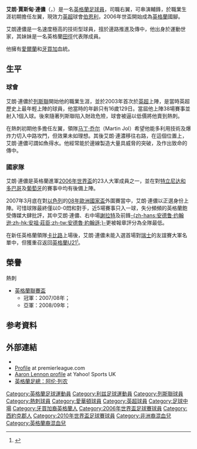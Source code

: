 {{noteTA|G1=Football|G2=EPL
|T=zh-hans:阿伦·列农;zh-hk:艾朗·連儂;zh-tw:阿倫·藍儂;
|1=zh-hans:阿伦·列农;zh-hk:艾朗·連儂;zh-tw:阿倫·藍儂;
|2=zh-hans:阿伦列农;zh-hk:艾朗連儂;zh-tw:阿倫藍儂;
|3=zh-hans:列农;zh-hk:連儂;zh-tw:藍儂;
}}
{{Infobox football biography
| name                = 阿伦·列农<br />Aaron Lennon
| image               = Aaron Lennon Brighton v Spurs Amex Opening 30711.jpg
| image_size          = 200
| caption = 2011年效力[[熱刺|熱刺]]的艾朗·連儂
| fullname            = Aaron Justin Lennon<ref name=Hugman1011>{{cite book |editor-first=Barry J. |editor-last=Hugman |title=The PFA Footballers' Who's Who 2010–11 |year=2010 |publisher=Mainstream Publishing |location=Edinburgh |isbn=978-1-84596-601-0 |page=249}}</ref>
| birth_date          = {{birth date and age|1987|4|16|df=y}}<ref name=Hugman1011/>
| nickname = ''Roadrunner''、''Azza''
| birth_place         = 英格蘭[[利兹|利兹]]
| height              = {{convert|1.65|m|order=flip}}<ref>{{cite web |title=Aaron Lennon: Overview |url=https://www.premierleague.com/players/2270/Aaron-Lennon/overview |publisher=Premier League |accessdate=10 December 2017 |archive-date=2018-01-23 |archive-url=https://web.archive.org/web/20180123190450/https://www.premierleague.com/players/2270/Aaron-Lennon/overview |dead-url=no }}</ref>
| currentclub = [[伯恩利足球俱乐部|伯恩利]]
| clubnumber = 17
| position = [[中場#翼鋒|翼鋒]]
| youthyears1 = 2001–03 
|youthclubs1 = [[利兹联足球俱乐部|列斯聯]]
| years1 = 2003–05
| clubs1 = [[利兹联足球俱乐部|列斯聯]]         
| caps1 = 38  
| goals1 = 1
| years2 = 2005–15
| clubs2 = [[托特纳姆热刺足球俱乐部|熱刺]] 
| caps2 = 267
| goals2 = 26
| years3 = 2015 
| clubs3 = →[[埃弗顿足球俱乐部|愛華頓]]（外借）
| caps3 = 14
| goals3 = 2
| years4              = 2015–2018
| clubs4              = [[埃弗顿足球俱乐部|埃弗顿]]
| caps4               = 51
| goals4              = 5
| years5              = 2018–2020
| clubs5              = [[伯恩利足球俱乐部|伯恩利]]
| caps5               = 46
| goals5              = 1
| years6 = 2020–2021
| clubs6 = [[卡塞利體育會|卡塞利]]
| caps6 = 36
| goals6 = 0
| years7 = 2021–
| clubs7 = [[伯恩利足球俱乐部|伯恩利]]
| caps7  = 0
| goals7 = 0
| nationalyears1 = 2003 | nationalteam1 = [[英格蘭17歲以下足球代表隊|英格蘭U17]]
| nationalcaps1 = 1 | nationalgoals1 = 0
| nationalyears2 = 2004–2006 | nationalteam2 = [[英格蘭19歲以下足球代表隊|英格蘭U19]]
| nationalcaps2 = 15 | nationalgoals2 = 0
| nationalyears3 = 2005–2008 | nationalteam3 = [[英格蘭21歲以下足球代表隊|英格蘭U21]]
| nationalcaps3 = 5 | nationalgoals3 = 0
| nationalyears4 = 2006–2007 | nationalteam4 = [[英格蘭足球代表乙隊|英格蘭B隊]]
| nationalcaps4 = 2 | nationalgoals4 = 0
| nationalyears5      = 2006–2013
| nationalteam5       = [[英格蘭足球代表隊|英格蘭]]
| nationalcaps5       = 21
| nationalgoals5      = 0
| pcupdate = 2018年9月22日
| ntupdate = 2013年2月6日
}}

'''艾朗·賈斯甸·連儂'''（{{lang-en|'''Aaron Justin Lennon'''}}，{{bd|1987年|4月16日|catIdx=Lennon, Aaron}}）是一名[[英格蘭|英格蘭]][[足球員|足球員]]，司職右翼，可串演輔鋒，於職業生涯初期擔任左翼，現效力[[英格兰足球超级联赛|英超]]球會[[伯恩利足球俱乐部|伯恩利]]，2006年世盃開始成為[[英格蘭足球代表隊|英格蘭]]國腳。

艾朗連儂是一名速度極高的技術型球員，擅於邊路推進及傳中，他出身於運動世家，其妹妹是一名英格蘭[[田徑|田徑]]代表隊成員。

他擁有[[爱尔兰|愛爾蘭]]和[[牙买加|牙買加]]血統。

== 生平 ==
=== 球會 ===
艾朗·連儂於[[利兹联足球俱乐部|列斯聯]]開始他的職業生涯，並於2003年首次於[[英超|英超]]上陣，是當時英超歷史上最年輕上陣的球員，他當時的年齡只有16歲129日。當屆他上陣38場賽事並射入1個入球。後來隨著列斯聯陷入財政危險，球會被逼以低價將他賣到熱刺。

在熱刺初期他多擔任左翼，領隊[[马丁·乔尔|马丁·乔尔]]（Martin Jol）希望他能多利用技術及爆炸力切入中路攻門，但效果未如理想。其後艾朗·連濃移往右路，在這個位置上，艾朗·連儂可謂如魚得水。他經常能於邊線製造大量具威脅的突破，及作出致命的傳中。

=== 國家隊 ===
艾朗·連儂是英格蘭進軍[[2006年世界盃|2006年世界盃]]的23人大軍成員之一，並在對[[千里達及托巴哥國家足球隊|特立尼达和多巴哥]]及[[葡萄牙國家足球隊|葡萄牙]]的賽事中均有後備上陣。

2007年3月底在對[[以色列國家足球隊|以色列]]的[[2008年欧洲足球锦标赛|08年歐洲國家盃]]外圍賽當中，艾朗·連儂以正選身份上陣。可惜球隊最終僅以0-0悶和對手，近5場賽事只入一球，失分頻頻的英格蘭飽受傳媒大肆批評，其中艾朗·連儂、右中場[[謝拉特|謝拉特]]及前鋒[[安祖·莊臣|-{zh-hans:安德鲁·约翰逊;zh-hk:安祖·莊臣;zh-tw:安德魯·約翰遜;}-]]更被報章評分為全隊最低。

在新任英格蘭領隊[[卡比路|卡比路]]上場後，艾朗·連儂未能入選首場對[[瑞士國家足球隊|瑞士]]的友誼賽大軍名單中，但獲重召返回[[英格蘭21歲以下足球代表隊|英格蘭U21]]<small><ref>{{Cite web |url=http://news.bbc.co.uk/sport2/hi/football/internationals/7220502.stm |title=Pearce names Lennon in U21 squad |accessdate=2008-02-06 |archive-date=2008-02-03 |archive-url=https://web.archive.org/web/20080203201415/http://news.bbc.co.uk/sport2/hi/football/internationals/7220502.stm |dead-url=no }}</ref></small>。

== 榮譽 ==
;熱刺
* [[英格蘭聯賽盃|英格蘭聯賽盃]]
** 冠軍：2007/08年；
** 亞軍：2008/09年；

== 参考資料 ==
{{reflist}}

== 外部連結 ==
* {{soccerbase|id=36113|name=阿伦·列农}}
* [https://web.archive.org/web/20070716084437/http://www.premierleague.com/fapl.rac?command=forwardOnly&nextPage=enPlayerProfile&playerId=247150 Profile] at premierleague.com
* [http://uk.sports.yahoo.com/fo/profiles/19363.html Aaron Lennon profile] {{Wayback|url=http://uk.sports.yahoo.com/fo/profiles/19363.html |date=20061112150113 }} at Yahoo! Sports UK
* [http://www.thefa.com/England/All-Teams/Players/L/Aaron-Lennon 英格蘭足總：阿伦·列农] {{Wayback|url=http://www.thefa.com/England/All-Teams/Players/L/Aaron-Lennon |date=20100615134130 }}

{{般尼球員名單}}
{{2006年世界杯足球赛英格兰参赛名单}}
{{England Squad 2010 World Cup}}

{{DEFAULTSORT:Lennon, Aaron}}
[[Category:英格蘭足球運動員|Category:英格蘭足球運動員]]
[[Category:利兹足球運動員|Category:利兹足球運動員]]
[[Category:列斯聯球員|Category:列斯聯球員]]
[[Category:熱刺球員|Category:熱刺球員]]
[[Category:愛華頓球員|Category:愛華頓球員]]
[[Category:英超球員|Category:英超球員]]
[[Category:足球中場|Category:足球中場]]
[[Category:牙買加裔英格蘭人|Category:牙買加裔英格蘭人]]
[[Category:2006年世界盃足球賽球員|Category:2006年世界盃足球賽球員]]
[[Category:西約克郡人|Category:西約克郡人]]
[[Category:2010年世界盃足球賽球員|Category:2010年世界盃足球賽球員]]
[[Category:非洲裔混血兒|Category:非洲裔混血兒]]
[[Category:英格蘭裔混血兒|Category:英格蘭裔混血兒]]
